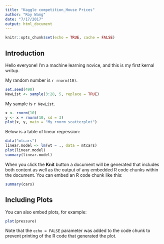 ```yaml
---
title: "Kaggle competition_House Prices"
author: "Roy Wang"
date: "7/17/2017"
output: html_document
---
```

```r
knitr::opts_chunk$set(echo = TRUE, cache = FALSE)
```
## Introduction

Hello everyone! I'm a machine learning novice, and this is my first kernal writup. 

My random number is `r rnorm(10)`.

```r
set.seed(490)
NewList <- sample(3:28, 5, replace = TRUE)
```

My sample is `r NewList`.

```r
x <- rnorm(10)
y <- x + rnorm(10, sd = 3)
plot(x, y, main = "My rnorm scatterplot")
```

Below is a table of linear regression:

```r
data("mtcars")
linear.model <- lm(wt ~ ., data = mtcars)
plot(linear.model)
summary(linear.model)
```

When you click the **Knit** button a document will be generated that includes both content as well as the output of any embedded R code chunks within the document. You can embed an R code chunk like this:

```r
summary(cars)
```

## Including Plots

You can also embed plots, for example:

```r
plot(pressure)
```

Note that the `echo = FALSE` parameter was added to the code chunk to prevent printing of the R code that generated the plot.
